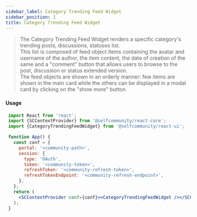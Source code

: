```yaml
---
sidebar_label: Category Trending Feed Widget
sidebar_position: 1
title: Category Trending Feed Widget
---
```


> The Category Trending Feed Widget renders a specific category's trending posts, discussions, statuses list.<br/>
This list is composed of feed object items containing the avatar and username of the author, the item content, the date of creation of the same
and a "comment" button that allows users to browse to the post, discussion or status extended version.<br/>
The feed objects are shown in an orderly manner: few items are shown in the main card while the others can be displayed in a modal card by clicking on the "show more" button.



<Logged><CategoryTrendingFeedWidget/></Logged>


#### Usage

```jsx
 import React from 'react';
 import {SCContextProvider} from '@selfcommunity/react-core';
 import {CategoryTrendingFeedWidget} from '@selfcommunity/react-ui';

 function App() {
   const conf = {
     portal: '<community-path>',
     session: {
       type: 'OAuth',
       token: '<community-token>',
       refreshToken: '<community-refresh-token>',
       refreshTokenEndpoint: '<community-refresh-endpoint>',
     },
   };
   return (
     <SCContextProvider conf={conf}><CategoryTrendingFeedWidget /></SCContextProvider>
   );
 }
```